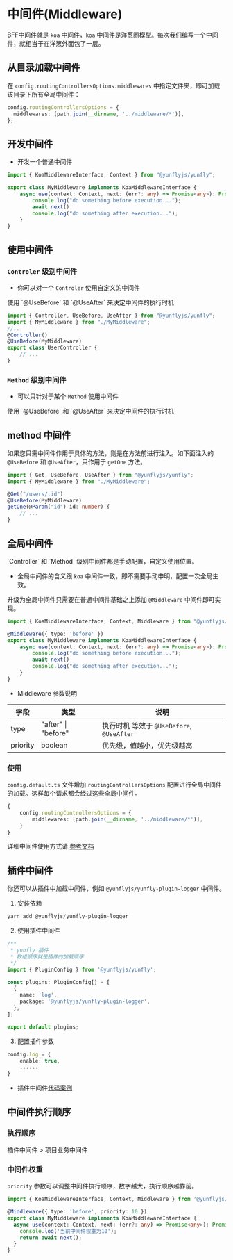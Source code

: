 # 中间件(Middleware)

BFF中间件就是 `koa` 中间件，`koa` 中间件是洋葱圈模型。每次我们编写一个中间件，就相当于在洋葱外面包了一层。

## 从目录加载中间件

在 `config.routingControllersOptions.middlewares` 中指定文件夹，即可加载该目录下所有全局中间件：

```ts filename="src/config/config.default.ts" {2}
config.routingControllersOptions = {
  middlewares: [path.join(__dirname, '../middleware/*')],
};
```

## 开发中间件

- 开发一个普通中间件

```ts filename="src/middleware/MyMiddleware.ts"
import { KoaMiddlewareInterface, Context } from "@yunflyjs/yunfly";

export class MyMiddleware implements KoaMiddlewareInterface {
    async use(context: Context, next: (err?: any) => Promise<any>): Promise<any> {
        console.log("do something before execution...");
        await next()
        console.log("do something after execution...");
    }
}
```

## 使用中间件

### `Controler` 级别中间件

- 你可以对一个 `Controler` 使用自定义的中间件


<Callout type="info">
  使用 `@UseBefore` 和 `@UseAfter` 来决定中间件的执行时机
</Callout>


```ts {4}
import { Controller, UseBefore, UseAfter } from "@yunflyjs/yunfly";
import { MyMiddleware } from "./MyMiddleware";
//...
@Controller()
@UseBefore(MyMiddleware)
export class UserController {
    // ...
}
```

### `Method` 级别中间件

- 可以只针对于某个 `Method` 使用中间件

<Callout type="info">
  使用 `@UseBefore` 和 `@UseAfter` 来决定中间件的执行时机
</Callout>

## method 中间件

如果您只需中间件作用于具体的方法，则是在方法前进行注入。如下面注入的 `@UseBefore` 和 `@UseAfter`，只作用于 `getOne` 方法。

```ts {5}
import { Get, UseBefore, UseAfter } from "@yunflyjs/yunfly";
import { MyMiddleware } from "./MyMiddleware";

@Get("/users/:id")
@UseBefore(MyMiddleware)
getOne(@Param("id") id: number) {
    // ...
}
```

## 全局中间件

<Callout type="info">
  `Controller` 和 `Method` 级别中间件都是手动配置，自定义使用位置。
</Callout>

- 全局中间件的含义跟 `koa` 中间件一致，即不需要手动申明，配置一次全局生效。

升级为全局中间件只需要在普通中间件基础之上添加 `@Middleware` 中间件即可实现。

```ts filename="src/middleware/MyMiddleware.ts"
import { KoaMiddlewareInterface, Context, Middleware } from "@yunflyjs/yunfly";

@Middleware({ type: 'before' })
export class MyMiddleware implements KoaMiddlewareInterface {
    async use(context: Context, next: (err?: any) => Promise<any>): Promise<any> {
        console.log("do something before execution...");
        await next()
        console.log("do something after execution...");
    }
}
```

- Middleware 参数说明

| 字段 | 类型  |说明 |
| ------ | ------  | ------ |
| type | "after" \| "before"  | 执行时机 等效于 `@UseBefore`, `@UseAfter` |
| priority | boolean  | 优先级，值越小，优先级越高 |

### 使用

`config.default.ts` 文件增加 `routingControllersOptions` 配置进行全局中间件的加载。这样每个请求都会经过这些全局中间件。

```ts filename="src/config/config.default.ts" {3}
{
    config.routingControllersOptions = {
        middlewares: [path.join(__dirname, '../middleware/*')],
    }
}
```

详细中间件使用方式请 [参考文档](https://www.npmjs.com/package/routing-controllers#using-middlewares)

## 插件中间件

你还可以从插件中加载中间件，例如 `@yunflyjs/yunfly-plugin-logger` 中间件。

1. 安装依赖

```ts
yarn add @yunflyjs/yunfly-plugin-logger
```

2. 使用插件中间件

```ts filename="src/config/config.plugin.ts" {8-11}
/**
 * yunfly 插件
 * 数组顺序就是插件的加载顺序
 */
import { PluginConfig } from '@yunflyjs/yunfly';

const plugins: PluginConfig[] = [
  {
    name: 'log',
    package: '@yunflyjs/yunfly-plugin-logger',
  },
];

export default plugins;
```

3. 配置插件参数

```ts filename="src/config/config.default.ts"
config.log = {
    enable: true,
    ......
}
```

- 插件中间件[代码案例](../high-function/plugin-dev#中间件插件)

## 中间件执行顺序

### 执行顺序

插件中间件 > 项目业务中间件

### 中间件权重

`priority` 参数可以调整中间件执行顺序，数字越大，执行顺序越靠前。

```ts {3}
import { KoaMiddlewareInterface, Context, Middleware } from '@yunflyjs/yunfly';

@Middleware({ type: 'before', priority: 10 })
export class MyMiddleware implements KoaMiddlewareInterface {
  async use(context: Context, next: (err?: any) => Promise<any>): Promise<any> {
    console.log('当前中间件权重为10');
    return await next();
  }
}
```

